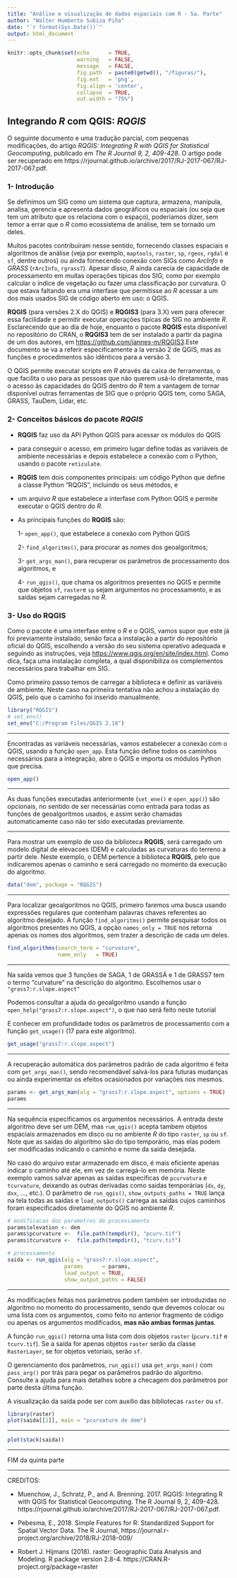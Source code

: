 ```yaml
---
title: "Análise e visualização de dados espaciais com R - 5a. Parte"
author: "Walter Humberto Subiza Piña"
date: "`r format(Sys.Date())`"
output: html_document
---
```


```r
knitr::opts_chunk$set(echo      = TRUE, 
                      warning   = FALSE, 
                      message   = FALSE, 
                      fig.path  = paste0(getwd(), "/figuras/"), 
                      fig.ext   = 'png',
                      fig.align = 'center',
                      collapse  = TRUE, 
                      out.width = "75%")
```

## Integrando _R_ com QGIS: _RQGIS_

O seguinte documento e uma tradução parcial, com pequenas modificações, do artigo _RQGIS: Integrating R with QGIS for Statistical Geocomputing_, publicado em _The R Journal 9, 2, 409-428_. O artigo pode ser recuperado em
  https://rjournal.github.io/archive/2017/RJ-2017-067/RJ-2017-067.pdf.


### 1- Introdução

Se definimos um SIG como um sistema que captura, armazena, manipula, analisa, gerencia e apresenta dados geográficos ou espaciais (ou seja que tem um atributo que os relaciona com o espaço), poderíamos dizer, sem temor a errar que o _R_ como ecossistema de análise, tem se tornado um deles.

Muitos pacotes contribuíram nesse sentido, fornecendo classes espaciais e algoritmos de análise (veja por exemplo, `maptools`, `raster`, `sp`, `rgeos`, `rgdal` e `sf`, dentre outros) ou ainda fornecendo conexão com SIGs como _ArcInfo_ e _GRASS_ (`rArcInfo`, `rgrass7`). Apesar disso, _R_ ainda carecia de capacidade de processamento em muitas operações típicas dos SIG, como por exemplo calcular o índice de vegetação ou fazer uma classificação por curvatura. O que estava faltando era uma interfase que permitisse ao _R_ acessar a um dos mais usados SIG de código aberto em uso: o QGIS.

**RQGIS** (para versões 2.X do QGIS) e **RQGIS3** (para 3.X) vem para oferecer essa facilidade e permitir executar operações típicas de SIG no ambiente _R_. Esclarecendo que ao dia de hoje, enquanto o pacote **RQGIS** esta disponível no repositório do CRAN, o **RQGIS3** tem de ser instalado a partir da pagina de um dos autores, em <https://github.com/jannes-m/RQGIS3>.Este documento se va a referir especificamente a la versão 2 de QGIS, mas as funções e procedimentos são idênticos para a versão 3.

O QGIS permite executar scripts em _R_ através da caixa de ferramentas, o que facilita o uso para as pessoas que não querem usá-lo diretamente, mas o acesso às capacidades do QGIS dentro do _R_ tem a vantagem de tornar disponível outras ferramentas de SIG que o próprio QGIS tem, como SAGA, GRASS, TauDem, Lidar, etc.

### 2- Conceitos básicos do pacote _RQGIS_

  - **RQGIS** faz uso da API Python QGIS para acessar os módulos do QGIS
  
  - para conseguir o acesso, em primeiro lugar define todas as variáveis de ambiente necessárias e depois estabelece a conexão com o Python, usando o pacote `reticulate`.
  
  - **RQGIS** tem dois componentes principais: um código Python que define a classe Python "RQGIS", incluindo os seus métodos, e
  
  - um arquivo _R_ que estabelece a interfase com Python QGIS e permite executar o QGIS dentro do _R_.
  
  - As principais funções do **RQGIS** são:
  
    1- `open_app()`, que estabelece a conexão com Python QGIS
    
    2- `find_algoritms()`, para procurar as nomes dos geoalgoritmos;
    
    3- `get_args_man()`, para recuperar os parâmetros de processamento dos algoritmos, e
    
    4- `run_qgis()`, que chama os algoritmos presentes no QGIS e permite que objetos `sf`, `raster`e `sp` sejam argumentos no processamento, e as saídas sejam carregadas no _R_.
    
    
### 3- Uso do RQGIS

Como o pacote é uma interfase entre o _R_ e o QGIS, vamos supor que este já foi previamente instalado, senão faca a instalação a partir do repositório oficial do QGIS, escolhendo a versão do seu sistema operativo adequada e seguindo as instruções, veja <https://www.qgis.org/en/site/index.html>. Como dica, faça uma instalação completa, a qual disponibiliza os complementos necessários para trabalhar em SIG.

Como primeiro passo temos de carregar a biblioteca e definir as variáveis de ambiente. Neste caso na primeira tentativa não achou a instalação do QGIS, pelo que o caminho foi inserido manualmente.

```r
library("RQGIS")
# set_env()
set_env("C:/Program Files/QGIS 2.18")
```

---

Encontradas as variáveis necessárias, vamos estabelecer a conexão com o QGIS, usando a função `open_app`. Esta função define todos os caminhos necessários para a integração, abre o QGIS e importa os módulos Python que precisa.

```r
open_app()
```

---

As duas funções executadas anteriormente (`set_ene()` e `open_app()`) são opcionais, no sentido de ser necessárias como entrada para todas as funções de geoalgoritmos usados, e assim serão chamadas automaticamente caso não ter sido executadas previamente.

---

Para mostrar um exemplo de uso da biblioteca **RQGIS**, será carregado um modelo digital de elevacoes (DEM) e calculadas as curvaturas do terreno a partir dele. Neste exemplo, o DEM pertence à biblioteca **RQGIS**, pelo que indicaremos apenas o caminho e será carregado no momento da execução do algoritmo.


```r
data("dem", package = "RQGIS")
```

---

Para localizar geoalgoritmos no QGIS, primeiro faremos uma busca usando expressões regulares que contenham palavras chaves referentes ao algoritmo desejado. A função `find_algoritms()` permite pesquisar todos os algoritmos presentes no QGIS, a opção `names_only = TRUE` nos retorna apenas os nomes dos algoritmos, sem trazer a descrição de cada um deles.

```r
find_algorithms(search_term = "curvature",
                name_only   = TRUE)
```

---

Na saída vemos que 3 funções de SAGA, 1 de GRASSÁ e 1 de GRASS7 tem o termo “curvature” na descrição do algoritmo. Escolhemos usar o `"grass7:r.slope.aspect"`

Podemos consultar a ajuda do geoalgoritmo usando a função `open_help("grass7:r.slope.aspect")`, o que nao será feito neste tutorial

E conhecer em profundidade todos os parâmetros de processamento com a função `get_usage()` (17 para este algoritmo).

```r
get_usage("grass7:r.slope.aspect")
```

---

A recuperação automática dos parâmetros padrão de cada algoritmo é feita com `get_args_man()`,  sendo recomendável salvá-los para futuras mudanças ou ainda experimentar os efeitos ocasionados por variações nos mesmos.

```r
params <- get_args_man(alg = "grass7:r.slope.aspect", options = TRUE)
params
```

---

Na sequência especificamos os argumentos necessários. A entrada deste algoritmo deve ser um DEM, mas `rum_qgis()` acepta tambem objetos espaciais armazenados em disco ou no ambiente _R_ do tipo `raster`, `sp` ou `sf`. Note que as saídas do algoritmo são do tipo temporário, mas elas podem ser modificadas indicando o caminho e nome da saída desejada. 

No caso do arquivo estar armazenado em disco, é mais eficiente apenas indicar o caminho até  ele, em vez de carregá-lo em memória. Neste exemplo vamos salvar apenas as saídas específicas de `pcurvatura` e `tcurvature`, deixando as outras derivadas como saidas temporárias (`dx`, `dy`, `dxx`, ..., etc.). O parâmetro de `run_qgis()`, `show_outputs_paths = TRUE` lança na tela todas as saídas e `load_outputs()` carrega as saídas cujos caminhos foram especificados diretamente do QGIS no ambiente _R_.

```r
# modificacao dos parametros de processamento
params$elevation <- dem
params$pcurvature <-  file.path(tempdir(), "pcurv.tif")
params$tcurvature <-  file.path(tempdir(), "tcurv.tif")

# processamento
saida <- run_qgis(alg = "grass7:r.slope.aspect",
                  params      = params,
                  load_output = TRUE,
                  show_output_paths = FALSE)
```

---

As modificações feitas nos parâmetros podem também ser introduzidas no algoritmo no momento do processamento, sendo que devemos colocar ou uma lista com os argumentos, como feito no anterior fragmento de código ou apenas os argumentos modificados, **mas não ambas formas juntas**.

A função `run_qgis()` retorna uma lista com dois objetos `raster` (`pcurv.tif` e `tcurv.tif`). Se a saída for apenas objetos `raster` serão da classe `RasterLayer`, se for objetos vetoriais, serão `sf`.

O gerenciamento dos parâmetros, `run_qgis()` usa `get_args_man()` com `pass_arg()` por trás para pegar os parâmetros padrão do algoritmo. Consulte a ajuda para mais detalhes sobre a checagem dos parâmetros por parte desta última função.

A visualização da saída pode ser com auxilio das bibliotecas `raster` ou `sf`.

```r
library(raster)
plot(saida[[1]], main = "pcurvature de dem")
```

---

```r
plot(stack(saida))
```

---

FIM da quinta parte

---

CREDITOS: 

  +  Muenchow, J., Schratz, P., and A. Brenning. 2017. RQGIS:
  Integrating R with QGIS for Statistical Geocomputing. The R
  Journal 9, 2, 409-428.
  https://rjournal.github.io/archive/2017/RJ-2017-067/RJ-2017-067.pdf.

  +  Pebesma, E., 2018. Simple Features for R: Standardized Support
  for Spatial Vector Data. The R Journal,
  https://journal.r-project.org/archive/2018/RJ-2018-009/

  +    Robert J. Hijmans (2018). raster: Geographic Data Analysis and
  Modeling. R package version 2.8-4.
  https://CRAN.R-project.org/package=raster
